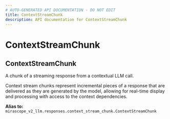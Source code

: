 ```yaml
---
# AUTO-GENERATED API DOCUMENTATION - DO NOT EDIT
title: ContextStreamChunk
description: API documentation for ContextStreamChunk
---
```


# ContextStreamChunk

## <ApiType type="Alias" path="responses/context_stream/ContextStreamChunk" symbolName="ContextStreamChunk" /> ContextStreamChunk

A chunk of a streaming response from a contextual LLM call.

Context stream chunks represent incremental pieces of a response that are delivered
as they are generated by the model, allowing for real-time display and processing
with access to the context dependencies.


**Alias to:** `mirascope_v2_llm.responses.context_stream_chunk.ContextStreamChunk`
